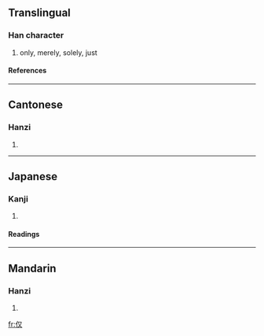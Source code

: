 {{see|僅}}

==Translingual==
===Han character===
{{Han char|rn=9|rad=人|as=02|sn=4|four=|canj=人水 (OE)}}
# only, merely, solely, just
====References====
{{Han ref|kx=0091.130|dkj=00353|dj=0193.050|hdz=10110.040|uh=4EC5|ud=20165}}
----
==Cantonese==
===Hanzi===
{{yue-hanzi|jyut=|y=gan2}}
# {{defn|Cantonese}}
----
==Japanese==
===Kanji===
{{ja-kanji|grade=|rs=人02}}
# {{defn|Japanese}}
====Readings====
{{ja-readings|on=[[ふ]] (fu), [[ど]] (do)|kun=}}
----
==Mandarin==
===Hanzi===
{{cmn-hanzi|tra=僅|pin=[[jǐn]] (jin3)|wg=chin<sup>3</sup>}}
# {{defn|Mandarin}}

[[fr:仅]]
